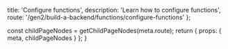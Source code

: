 
  title: 'Configure functions',
  description:
    'Learn how to configure functions',
    route: '/gen2/build-a-backend/functions/configure-functions'
};

  const childPageNodes = getChildPageNodes(meta.route);
  return {
    props: {
      meta,
      childPageNodes
    }
  };
}

<Overview childPageNodes={props.childPageNodes} />
